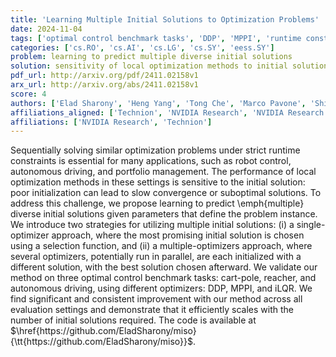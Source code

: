 ```yaml
---
title: 'Learning Multiple Initial Solutions to Optimization Problems'
date: 2024-11-04
tags: ['optimal control benchmark tasks', 'DDP', 'MPPI', 'runtime constraints', 'local optimization methods', 'diverse initial solutions', 'single-optimizer approach', 'iLQR', 'multiple-optimizers approach', 'optimization problems', 'initial solution']
categories: ['cs.RO', 'cs.AI', 'cs.LG', 'cs.SY', 'eess.SY']
problem: learning to predict multiple diverse initial solutions
solution: sensitivity of local optimization methods to initial solution
pdf_url: http://arxiv.org/pdf/2411.02158v1
arx_url: http://arxiv.org/abs/2411.02158v1
score: 4
authors: ['Elad Sharony', 'Heng Yang', 'Tong Che', 'Marco Pavone', 'Shie Mannor', 'Peter Karkus']
affiliations_aligned: ['Technion', 'NVIDIA Research', 'NVIDIA Research', 'NVIDIA Research', 'Technion', 'NVIDIA Research']
affiliations: ['NVIDIA Research', 'Technion']
---
```



Sequentially solving similar optimization problems under strict runtime constraints is essential for many applications, such as robot control, autonomous driving, and portfolio management. The performance of local optimization methods in these settings is sensitive to the initial solution: poor initialization can lead to slow convergence or suboptimal solutions. To address this challenge, we propose learning to predict \emph{multiple} diverse initial solutions given parameters that define the problem instance. We introduce two strategies for utilizing multiple initial solutions: (i) a single-optimizer approach, where the most promising initial solution is chosen using a selection function, and (ii) a multiple-optimizers approach, where several optimizers, potentially run in parallel, are each initialized with a different solution, with the best solution chosen afterward. We validate our method on three optimal control benchmark tasks: cart-pole, reacher, and autonomous driving, using different optimizers: DDP, MPPI, and iLQR. We find significant and consistent improvement with our method across all evaluation settings and demonstrate that it efficiently scales with the number of initial solutions required. The code is available at $\href{https://github.com/EladSharony/miso}{\tt{https://github.com/EladSharony/miso}}$.